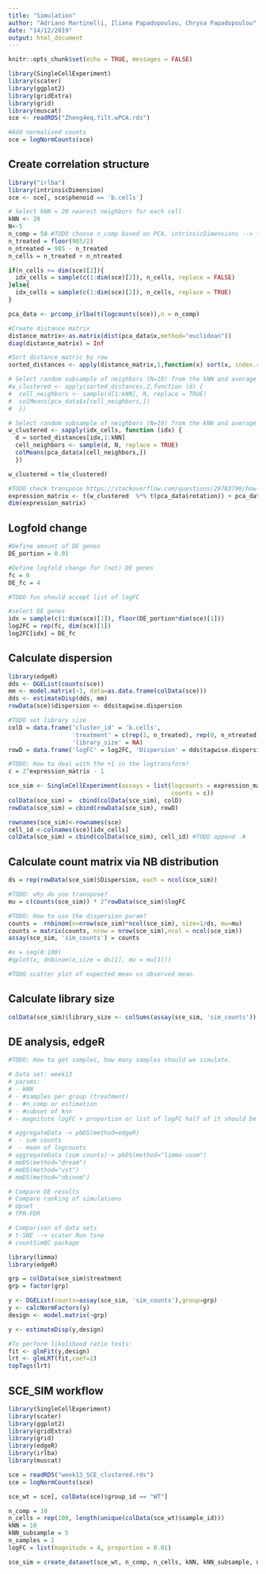 ```yaml
---
title: "Simulation"
author: "Adriano Martinelli, Iliana Papadopoulou, Chrysa Papadopoulou"
date: "14/12/2019"
output: html_document
---
```


```r
knitr::opts_chunk$set(echo = TRUE, messages = FALSE)
```

```r
library(SingleCellExperiment)
library(scater)
library(ggplot2)
library(gridExtra)
library(grid)
library(muscat)
sce <- readRDS("Zheng4eq.filt.wPCA.rds")

#Add normalised counts
sce = logNormCounts(sce)
```

## Create correlation structure
```r
library("irlba")
library(intrinsicDimension)
sce <- sce[, sce$phenoid == 'b.cells']

# Select kNN = 20 nearest neighbors for each cell
kNN <- 20
N<-5
n_comp = 50 #TODO choose n_comp based on PCA, intrinsicDimensions --> function: maxgloballikelihood
n_treated = floor(985/2)
n_ntreated = 985 - n_treated
n_cells = n_treated + n_ntreated

if(n_cells <= dim(sce)[2]){
  idx_cells = sample(c(1:dim(sce)[2]), n_cells, replace = FALSE)
}else{
  idx_cells = sample(c(1:dim(sce)[2]), n_cells, replace = TRUE)
}

pca_data <- prcomp_irlba(t(logcounts(sce)),n = n_comp)

#Create distance matrix
distance_matrix<-as.matrix(dist(pca_data$x,method="euclidean"))
diag(distance_matrix) = Inf

#Sort distance matric by row
sorted_distances <- apply(distance_matrix,1,function(x) sort(x, index.return = T)$ix)

# Select random subsample of neighbors (N=10) from the kNN and average them per PCA dimention
#w_clustered <- apply(sorted_distances,2,function (d) {
#  cell_neighbors <- sample(d[1:kNN], N, replace = TRUE)
#  colMeans(pca_data$x[cell_neighbors,])
#  })

# Select random subsample of neighbors (N=10) from the kNN and average them per PCA dimention
w_clustered <- sapply(idx_cells, function (idx) {
  d = sorted_distances[idx,1:kNN]
  cell_neighbors <- sample(d, N, replace = TRUE)
  colMeans(pca_data$x[cell_neighbors,])
  })

w_clustered = t(w_clustered)

#TODO check transpose https://stackoverflow.com/questions/29783790/how-to-reverse-pca-in-prcomp-to-get-original-data
expression_matrix <- t(w_clustered  %*% t(pca_data$rotation)) + pca_data$center
dim(expression_matrix)

```

## Logfold change
```r
#Define amount of DE genes
DE_portion = 0.01

#Define logfold change for (not) DE genes
fc = 0
DE_fc = 4

#TODO fun should accept list of logFC

#select DE genes
idx = sample(c(1:dim(sce)[1]), floor(DE_portion*dim(sce)[1]))
log2FC = rep(fc, dim(sce)[1])
log2FC[idx] = DE_fc 
```

## Calculate dispersion
```r
library(edgeR)
dds <- DGEList(counts(sce))
mm <- model.matrix(~1, data=as.data.frame(colData(sce)))
dds <- estimateDisp(dds, mm)
rowData(sce)$dispersion <- dds$tagwise.dispersion
```

```r
#TODO set library size
colD = data.frame('cluster_id' = 'b.cells',
                  'treatment' = c(rep(1, n_treated), rep(0, n_ntreated)),
                  'library_size' = NA)
rowD = data.frame('logFC' = log2FC, 'Dispersion' = dds$tagwise.dispersion)
```


```r
#TODO: How to deal with the +1 in the logtransform?
c = 2^expression_matrix - 1

sce_sim <- SingleCellExperiment(assays = list(logcounts = expression_matrix,
                                              counts = c))
colData(sce_sim) =  cbind(colData(sce_sim), colD)
rowData(sce_sim) = cbind(rowData(sce_sim), rowD)

rownames(sce_sim)<-rownames(sce)
cell_id <-colnames(sce)[idx_cells]
colData(sce_sim) = cbind(colData(sce_sim), cell_id) #TODO append .#
```

## Calculate count matrix via NB distribution
```r
ds = rep(rowData(sce_sim)$Dispersion, each = ncol(sce_sim)) 

#TODO: why do you transpose?
mu = c(counts(sce_sim)) * 2^rowData(sce_sim)$logFC

#TODO: How to use the dispersion param?
counts =  rnbinom(n=nrow(sce_sim)*ncol(sce_sim), size=1/ds, mu=mu)
counts = matrix(counts, nrow = nrow(sce_sim),ncol = ncol(sce_sim))
assay(sce_sim, 'sim_counts') = counts

#x = seq(0:100)
#qplot(x, dnbinom(x,size = ds[1], mu = mu[1]))

#TODO scatter plot of expected mean vs observed mean.
```

## Calculate library size
```r
colData(sce_sim)$library_size <- colSums(assay(sce_sim, 'sim_counts'))
```

## DE analysis, edgeR
```r
#TODO: How to get samples, how many samples should we simulate.

# Data set: week13
# params: 
# - kNN
# - #samples per group (treatment)
# - #n_comp or estimation
# - #subset of knn
# - magnitute logFC + proportion or list of logFC half of it should be inversed.

# aggregateData -> pbDS(method=edgeR)
#  - sum counts
#  - mean of logcounts
# aggregateData (sum counts)-> pbDS(method="limma-voom")
# mmDS(method="dream")
# mmDS(method="vst")
# mmDS(method="nbinom")

# Compare DE results 
# Compare ranking of simulations
# Upset 
# TPR-FDR

# Comparison of data sets
# t-SNE --> scater Run tsne
# countSimQC package

library(limma)
library(edgeR)

grp = colData(sce_sim)$treatment
grp = factor(grp)

y <- DGEList(counts=assay(sce_sim, 'sim_counts'),group=grp)
y <- calcNormFactors(y)
design <- model.matrix(~grp)

y <- estimateDisp(y,design)

#To perform likelihood ratio tests:
fit <- glmFit(y,design)
lrt <- glmLRT(fit,coef=2)
topTags(lrt)
```

## SCE_SIM workflow
```r
library(SingleCellExperiment)
library(scater)
library(ggplot2)
library(gridExtra)
library(grid)
library(edgeR)
library(irlba)
library(muscat)

sce = readRDS("week13_SCE_clustered.rds")
sce = logNormCounts(sce)

sce_wt = sce[, colData(sce)$group_id == "WT"]

n_comp = 10
n_cells = rep(100, length(unique(colData(sce_wt)$sample_id)))
kNN = 10
kNN_subsample = 5
n_samples = 2
logFC = list(magnitude = 4, proportion = 0.01)

sce_sim = create_dataset(sce_wt, n_comp, n_cells, kNN, kNN_subsample, n_samples, logFC)

```

